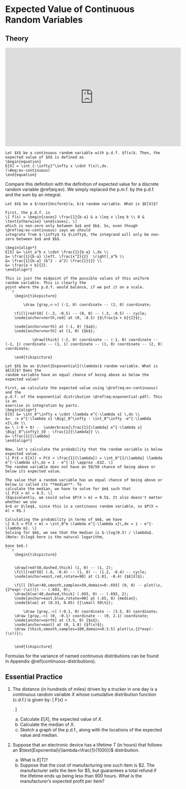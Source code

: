 # Expected Value of Continuous Random Variables {#ev-continuous}
  
## Theory {-}

<iframe width="560" height="315" src="https://www.youtube.com/embed/hpGoz6-4CC8" frameborder="0" allow="accelerometer; autoplay; encrypted-media; gyroscope; picture-in-picture" allowfullscreen></iframe>

```definition
Let $X$ be a continuous random variable with p.d.f. $f(x)$. Then, the 
expected value of $X$ is defined as 
\begin{equation}
E[X] = \int_{-\infty}^\infty x \cdot f(x)\,dx.
(\#eq:ev-continuous)
\end{equation}
```
Compare this definition with the definition of expected value for a discrete random 
variable \@ref(eq:ev). We simply replaced the p.m.f. by the p.d.f. and 
the sum by an integral.

```example
Let $X$ be a $\text{Uniform}(a, b)$ random variable. What is $E[X]$?
  
First, the p.d.f. is 
\[ f(x) = \begin{cases} \frac{1}{b-a} & a \leq x \leq b \\ 0 & \text{otherwise} \end{cases}, \] 
which is non-zero only between $a$ and $b$. So, even though \@ref(eq:ev-continuous) says we should 
integrate from $-\infty$ to $\infty$, the integrand will only be non-zero between $a$ and $b$.

\begin{align*}
E[X] &= \int_a^b x \cdot \frac{1}{b-a} \,dx \\
&= \frac{1}{b-a} \left. \frac{x^2}{2}  \right]_a^b \\
&= \frac{1}{b-a} (b^2 - a^2) \frac{1}{2} \\
&= \frac{a + b}{2}.
\end{align*}

This is just the midpoint of the possible values of this uniform random variable. This is clearly the 
point where the p.d.f. would balance, if we put it on a scale.
```r
	\begin{tikzpicture}
	
		\draw [gray,<->] (-2, 0) coordinate -- (2, 0) coordinate;

    \fill[red!50] (-.3, -0.5) -- (0, 0) -- (.3, -0.5) -- cycle;
    \node[anchor=north,red] at (0, -0.5) {$\frac{a + b}{2}$};

    \node[anchor=north] at (-1, 0) {$a$};
    \node[anchor=north] at (1, 0) {$b$};
		
			\draw[thick] (-2, 0) coordinate -- (-1, 0) coordinate -- (-1, 1) coordinate -- (1, 1) coordinate -- (1, 0) coordinate -- (2, 0) coordinate;
	
	\end{tikzpicture}
```

```example
Let $X$ be an $\text{Exponential}(\lambda)$ random variable. What is $E[X]$? Does the 
random variable have an equal chance of being above as below the expected value?
  
First, we calculate the expected value using \@ref(eq:ev-continuous) and the 
p.d.f. of the exponential distribution \@ref(eq:exponential-pdf). This is an 
exercise in integration by parts.
\begin{align*}
E[X] &= \int_0^\infty x \cdot \lambda e^{-\lambda x} \,dx \\
&=  -x e^{-\lambda x} \Big|_0^\infty - \int_0^\infty -e^{-\lambda x}\,dx \\
&= \ (-0 + 0) -  \underbrace{\frac{1}{\lambda} e^{-\lambda x} \Big|_0^\infty}_{0 - \frac{1}{\lambda}} \\
&= \frac{1}{\lambda}
\end{align*}

Now, let's calculate the probability that the random variable is below expected value.
\[ P(X < E[X]) = P(X < \frac{1}{\lambda}) = \int_0^{1/\lambda} \lambda e^{-\lambda x}\,dx = 1 - e^{-1} \approx .632. \]
The random variable does not have an 50/50 chance of being above or below its expected value.

The value that a random variable has an equal chance of being above or below is called its **median**. To 
calculate the median, we have to solve for $m$ such that 
\[ P(X < m) = 0.5. \]
(Equivalently, we could solve $P(X > m) = 0.5$. It also doesn't matter whether we use 
$<$ or $\leq$, since this is a continuous random variable, so $P(X = m) = 0$.)

Calculating the probability in terms of $m$, we have 
\[ 0.5 = P(X < m) = \int_0^m \lambda e^{-\lambda x}\,dx = 1 - e^{-\lambda m}. \]
Solving for $m$, we see that the median is $-\log(0.5) / \lambda$. (Note: $\log$ here is the natural logarithm, 
                                                                    base $e$.)
```r
	\begin{tikzpicture}
  
    
    \draw[red!50,dashed,thick] (1, 0) -- (1, 2);
    \fill[red!50] (.8, -0.4) -- (1, 0) -- (1.2, -0.4) -- cycle;
    \node[anchor=east,red,rotate=90] at (1.01, -0.4) {$E[X]$};
    
    \fill [blue!40,smooth,samples=50,domain=0:.693] (0, 0) -- plot(\x,{2*exp(-(\x))}) -- (.693, 0);
    \draw[blue!40,dashed,thick] (.693, 0) -- (.693, 2);
    \node[anchor=east,blue,rotate=90] at (.65, 0) {median};
    \node[blue] at (0.33, 0.65) {{\small 50\%}};

		\draw [gray,->] (-0.1, 0) coordinate -- (3.5, 0) coordinate;
    \draw [gray,->] (0, -0.1) coordinate -- (0, 2.1) coordinate;
    \node[anchor=north] at (3.5, 0) {$x$};
    \node[anchor=east] at (0, 1.8) {$f(x)$};
    \draw [thick,smooth,samples=100,domain=0:3.5] plot(\x,{2*exp(-(\x))});
    
	  
	\end{tikzpicture}
```

Formulas for the variance of named continuous distributions can be found 
in Appendix \@ref(continuous-distributions).


## Essential Practice {-}

1. The distance (in hundreds of miles) driven by a trucker in one day is a continuous
random variable $X$ whose cumulative distribution function (c.d.f.) is given by: 
\[ F(x) = \begin{cases} 0 & x < 0 \\ x^3 / 216 & 0 \leq x \leq 6 \\ 1 & x > 6 \end{cases}. \]

    a. Calculate $E[X]$, the expected value of $X$.
    b. Calculate the median of $X$.
    c. Sketch a graph of the p.d.f., along with the locations of the expected value and median.

2. Suppose that an electronic device has a lifetime $T$ (in hours) that follows 
an $\text{Exponential}(\lambda=\frac{1}{1000})$ distribution.

    a. What is $E[T]$?
    b. Suppose that the cost of manufacturing one such item is $2. The manufacturer sells 
    the item for $5, but guarantees a total refund if the lifetime ends up being less than 900 hours. 
    What is the manufacturer's expected profit per item?

